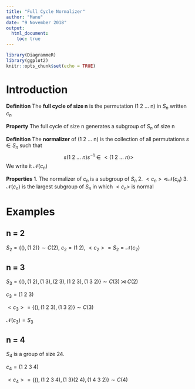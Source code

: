 ```yaml
---
title: "Full Cycle Normalizer"
author: "Manu"
date: "9 November 2018"
output: 
  html_document:
    toc: true
---
```


```r
library(DiagrammeR)
library(ggplot2)
knitr::opts_chunk$set(echo = TRUE)
```

# Introduction

**Definition** The **full cycle of size n** is the permutation (1 2 ... n) in $S_n$ written $c_n$

**Property** The full cycle of size n generates a subgroup of $S_n$ of size n

**Definition** The **normalizer** of (1 2 ... n) is the collection of all permutations $s \in S_n$ such that
$$s(1\ 2\ \dots\ n)s^{-1} \in <(1\ 2\ \dots\ n)>$$
We write it $\mathcal{N}(c_n)$

**Properties** 
1. The normalizer of $c_n$ is a subgroup of $S_n$
2. $<c_n> \lhd \mathcal{N}(c_n)$
3. $\mathcal{N}(c_n)$ is the largest subgroup of $S_n$ in which $<c_n>$ is normal

# Examples

## n = 2

$S_2 = \{(), (1\ 2)\} \sim C(2)$, $c_2 = (1\ 2)$, $<c_2> = S_2 = \mathcal{N}(c_2)$

## n = 3

$S_3 = \{(), (1\ 2), (1\ 3), (2\ 3), (1\ 2\ 3), (1\ 3\ 2)\} \sim C(3) \rtimes C(2)$

$c_3 = (1\ 2\ 3)$

$<c_3> = \{(), (1\ 2\ 3), (1\ 3\ 2)\} \sim C(3)$

$\mathcal{N}(c_3) = S_3$

## n = 4

$S_4$ is a group of size 24.

$c_4 = (1\ 2\ 3\ 4)$

$<c_4> = \{(), (1\ 2\ 3\ 4), (1\ 3)(2\ 4), (1\ 4\ 3\ 2) \} \sim C(4)$

